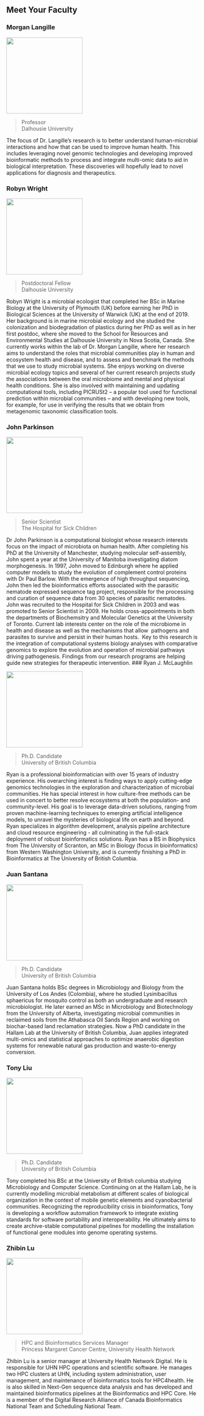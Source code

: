## Meet Your Faculty

### Morgan Langille

<img src="./img/faculty/morgan-langille.jpeg" width="200">

>Professor<br>
Dalhousie University

The focus of Dr. Langille’s research is to better understand human-microbial interactions and how that can be used to improve human health. This includes leveraging novel genomic technologies and developing improved bioinformatic methods to process and integrate multi-omic data to aid in biological interpretation. These discoveries will hopefully lead to novel applications for diagnosis and therapeutics.

### Robyn Wright

<img src="./img/faculty/robyn-wright.jpg" width="200">

>Postdoctoral Fellow<br>
Dalhousie University

Robyn Wright is a microbial ecologist that completed her BSc in Marine Biology at the University of Plymouth (UK) before earning her PhD in Biological Sciences at the University of Warwick (UK) at the end of 2019. Her background is in marine microbial ecology and she studied the colonization and biodegradation of plastics during her PhD as well as in her first postdoc, where she moved to the School for Resources and Environmental Studies at Dalhousie University in Nova Scotia, Canada. She currently works within the lab of Dr. Morgan Langille, where her research aims to understand the roles that microbial communities play in human and ecosystem health and disease, and to assess and benchmark the methods that we use to study microbial systems. She enjoys working on diverse microbial ecology topics and several of her current research projects study the associations between the oral microbiome and mental and physical health conditions. She is also involved with maintaining and updating computational tools, including PICRUSt2 – a popular tool used for functional prediction within microbial communities – and with developing new tools, for example, for use in verifying the results that we obtain from metagenomic taxonomic classification tools.

### John Parkinson

<img src="./img/faculty/john-parkinson.webp" width="200">

>Senior Scientist<br>
The Hospital for Sick Children

Dr John Parkinson is a computational biologist whose research interests focus on the impact of microbiota on human health. After completing his PhD at the University of Manchester, studying molecular self-assembly, John spent a year at the University of Manitoba investigating diatom morphogenesis. In 1997, John moved to Edinburgh where he applied computer models to study the evolution of complement control proteins with Dr Paul Barlow. With the emergence of high throughput sequencing, John then led the bioinformatics efforts associated with the parasitic nematode expressed sequence tag project, responsible for the processing and curation of sequence data from 30 species of parasitic nematodes. John was recruited to the Hospital for Sick Children in 2003 and was promoted to Senior Scientist in 2009. He holds cross-appointments in both the departments of Biochemsitry and Molecular Genetics at the University of Toronto. Current lab interests center on the role of the microbiome in health and disease as well as the mechanisms that allow  pathogens and parasites to survive and persist in their human hosts.  Key to this research is the integration of computational systems biology analyses with comparative genomics to explore the evolution and operation of microbial pathways driving pathogenesis. Findings from our research programs are helping guide new strategies for therapeutic intervention.
### Ryan J. McLaughlin

<img src="./img/faculty/ryan-mclaughlin.png" width="200">

>Ph.D. Candidate<br>
University of British Columbia

Ryan is a professional bioinformatician with over 15 years of industry experience. His overarching interest is finding ways to apply cutting-edge genomics technologies in the exploration and characterization of microbial communities. He has special interest in how culture-free methods can be used in concert to better resolve ecosystems at both the population- and community-level. His goal is to leverage data-driven solutions, ranging from proven machine-learning techniques to emerging artificial intelligence models, to unravel the mysteries of biological life on earth and beyond. Ryan specializes in algorithm development, analysis pipeline architecture and cloud resource engineering - all culminating in the full-stack deployment of robust bioinformatics solutions. Ryan has a BS in Biophysics from The University of Scranton, an MSc in Biology (focus in bioinformatics) from Western Washington University, and is currently finishing a PhD in Bioinformatics at The University of British Columbia.

### Juan Santana

<img src="./img/faculty/juan-santana.png" width="200">

>Ph.D. Candidate<br>
University of British Columbia

Juan Santana holds BSc degrees in Microbiology and Biology from the University of Los Andes (Colombia), where he studied Lysinibacillus sphaericus for mosquito control as both an undergraduate and research microbiologist. He later earned an MSc in Microbiology and Biotechnology from the University of Alberta, investigating microbial communities in reclaimed soils from the Athabasca Oil Sands Region and working on biochar-based land reclamation strategies. Now a PhD candidate in the Hallam Lab at the University of British Columbia, Juan applies integrated multi-omics and statistical approaches to optimize anaerobic digestion systems for renewable natural gas production and waste-to-energy conversion.

### Tony Liu

<img src="./img/faculty/tony-liu.jpg" width="200">

>Ph.D. Candidate<br>
University of British Columbia

Tony completed his BSc at the University of British columbia studying Microbiology and Computer Science. Continuing on at the Hallam Lab, he is currently modelling microbial metabolism at different scales of biological organization in the context of mobile genetic elements and cyanobacterial communities. Recognizing the reproducibility crisis in bioinformatics, Tony is developing a workflow automation framework to integrate existing standards for software portability and interoperability. He ultimately aims to create archive-stable computational pipelines for modelling the installation of functional gene modules into genome operating systems.

### Zhibin Lu

<img src="./img/faculty/zhibin-lu.jpeg" width="200">

>HPC and Bioinformatics Services Manager<br>
Princess Margaret Cancer Centre, University Health Network

Zhibin Lu is a senior manager at University Health Network Digital. He is responsible for UHN
HPC operations and scientific software. He manages two HPC clusters at UHN, including
system administration, user management, and maintenance of bioinformatics tools for
HPC4health. He is also skilled in Next-Gen sequence data analysis and has developed and
maintained bioinformatics pipelines at the Bioinformatics and HPC Core. He is a member of the
Digital Research Alliance of Canada Bioinformatics National Team and Scheduling National
Team.
